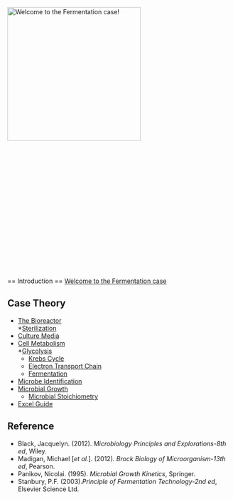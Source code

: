 [[File: Wiki_Fermentation.jpg|frame|left|x300px|Welcome to the Fermentation case!]]
<br><br><br><br><br><br><br><br><br><br><br><br><br><br><br><br><br><br><br>
== Introduction ==
[[Welcome to the Fermentation case]]


== Case Theory ==
*[[The Bioreactor]]<br>
**[[Sterilization]]
*[[Culture Media]]
*[[Cell Metabolism]]<br>
**[[Glycolysis]]
**[[Krebs Cycle]]
**[[Electron Transport Chain]]
**[[Fermentation]]
*[[Microbe Identification]]
*[[Microbial Growth]]
**[[Microbial Stoichiometry]]<br>
*[[Fermentation_excel|Excel Guide]]<br>

== Reference ==
*Black, Jacquelyn. (2012). ''Microbiology Principles and Explorations-8th ed'', Wiley.
*Madigan, Michael [''et al.'']. (2012). '' Brock Biology of Microorganism-13th ed'', Pearson. 
*Panikov, Nicolai. (1995). ''Microbial Growth Kinetics'', Springer.
*Stanbury, P.F. (2003).'' Principle of Fermentation Technology-2nd ed'', Elsevier Science Ltd.